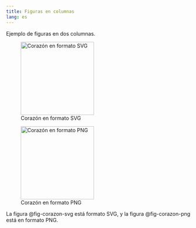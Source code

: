 ```yaml
---
title: Figuras en columnas
lang: es
---
```


Ejemplo de figuras en dos columnas.

::: {layout-ncol=2}

![Corazón en formato SVG](img/corazon.svg){#fig-corazon-svg width=200}

![Corazón en formato PNG](img/corazon.png){#fig-corazon-png width=200}
:::

La figura @fig-corazon-svg está formato SVG, y la figura @fig-corazon-png está en formato PNG.